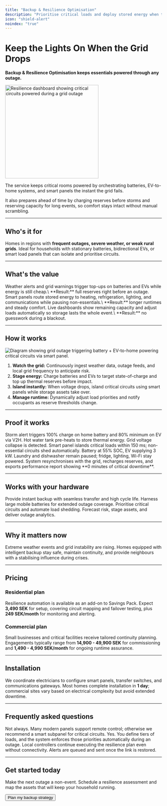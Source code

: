 ```yaml
---
title: "Backup & Resilience Optimisation"
description: "Prioritise critical loads and deploy stored energy when the grid falters."
icon: "shield-alert"
noindex: "true"
---
```


# Keep the Lights On When the Grid Drops

**Backup & Resilience Optimisation keeps essentials powered through any outage.**

<img
  src="/images/hero-light.png"
  alt="Resilience dashboard showing critical circuits powered during a grid outage"
  noZoom={true}
  height="300"
  className="rounded-xl"
/>

The service keeps critical rooms powered by orchestrating batteries, EV-to-home systems, and smart panels the instant the grid fails.

It also prepares ahead of time by charging reserves before storms and reserving capacity for long events, so comfort stays intact without manual scrambling.

---

## Who's it for

Homes in regions with **frequent outages, severe weather, or weak rural grids**. Ideal for households with stationary batteries, bidirectional EVs, or smart load panels that can isolate and prioritise circuits.

---

## What's the value

<CardGroup cols={1}>
  <Card title="Charge reserves before trouble" icon="cloud-alert">
    Weather alerts and grid warnings trigger top-ups on batteries and EVs while energy is still cheap.\
    **Result:** full reserves right before an outage.
  </Card>
  <Card title="Power the circuits that matter" icon="plug-zap">
    Smart panels route stored energy to heating, refrigeration, lighting, and communications while pausing non-essentials.\
    **Result:** longer runtimes and steady comfort.
  </Card>
  <Card title="Stay informed while you ride it out" icon="radar">
    Live dashboards show remaining capacity and adjust loads automatically so storage lasts the whole event.\
    **Result:** no guesswork during a blackout.
  </Card>
</CardGroup>

---

## How it works

![Diagram showing grid outage triggering battery + EV-to-home powering critical circuits via smart panel.](/images/hero-dark.png)

1. **Watch the grid:** Continuously ingest weather data, outage feeds, and local grid frequency to anticipate risk.
2. **Stage energy:** Charge batteries and EVs to target state-of-charge and top up thermal reserves before impact.
3. **Island instantly:** When voltage drops, island critical circuits using smart panels while storage assets take over.
4. **Manage runtime:** Dynamically adjust load priorities and notify occupants as reserve thresholds change.

---

## Proof it works

<Steps>
  <Step title="12 hours before">
    Storm alert triggers 100% charge on home battery and 80% minimum on EV via V2H. Hot water tank pre-heats to store thermal energy.
  </Step>
  <Step title="Outage begins">
    Grid voltage collapse is detected. Smart panel islands critical loads within 150 ms; non-essential circuits shed automatically.
  </Step>
  <Step title="3 hours in">
    Battery at 55% SOC, EV supplying 3 kW. Laundry and dishwasher remain paused; fridge, lighting, Wi-Fi stay powered.
  </Step>
  <Step title="Power restored">
    System resynchronises with the grid, recharges reserves, and exports performance report showing **0 minutes of critical downtime**.
  </Step>
</Steps>

---

## Works with your hardware

<CardGroup cols={2}>
  <Card title="Home Batteries" icon="battery">
    Provide instant backup with seamless transfer and high cycle life.
  </Card>
  <Card title="EV-to-Home Systems" icon="car">
    Harness large mobile batteries for extended outage coverage.
  </Card>
  <Card title="Smart Panels" icon="panel-top">
    Prioritise critical circuits and automate load shedding.
  </Card>
  <Card title="Resilience Software" icon="radar">
    Forecast risk, stage assets, and deliver outage analytics.
  </Card>
</CardGroup>

---

## Why it matters now

Extreme weather events and grid instability are rising. Homes equipped with intelligent backup stay safe, maintain continuity, and provide neighbours with a stabilising influence during crises.

---

## Pricing

### Residential plan

Resilience automation is available as an add-on to Savings Pack. Expect **3,490 SEK** for setup, covering circuit mapping and failover testing, plus **249 SEK/month** for monitoring and alerting.

### Commercial plan

Small businesses and critical facilities receive tailored continuity planning. Engagements typically range from **14,900 - 49,900 SEK** for commissioning and **1,490 - 4,990 SEK/month** for ongoing runtime assurance.

---

## Installation

We coordinate electricians to configure smart panels, transfer switches, and communications gateways. Most homes complete installation in **1 day**; commercial sites vary based on electrical complexity but avoid extended downtime.

---

## Frequently asked questions

<AccordionGroup>
  <Accordion title="Do I need a new electrical panel?">
    Not always. Many modern panels support remote control; otherwise we recommend a smart subpanel for critical circuits.
  </Accordion>
  <Accordion title="Can I prioritise medical or business equipment?">
    Yes. You define tiers of loads, and the system enforces those priorities automatically during an outage.
  </Accordion>
  <Accordion title="What happens if the internet goes down?">
    Local controllers continue executing the resilience plan even without connectivity. Alerts are queued and sent once the link is restored.
  </Accordion>
</AccordionGroup>

---

## Get started today

Make the next outage a non-event. Schedule a resilience assessment and map the assets that will keep your household running.

<Button href="/get-started" variant="primary" className="mt-4">
  Plan my backup strategy
</Button>
